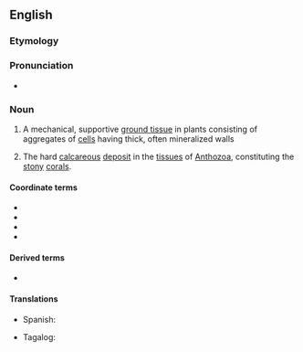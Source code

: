 ==English==

===Etymology===
{{etyl|grc|en}} {{m|grc|σκληρός||hard}} {{suffix|en||-enchyma}}

===Pronunciation===
* {{IPA|/ˌsklɪəɹəŋˈkaɪmə/|lang=en}}

===Noun===
{{en-noun|s|sclerenchymata}}

# {{lb|en|botany}} A mechanical, supportive [[ground tissue]] in plants consisting of aggregates of [[cell]]s having thick, often mineralized walls
# {{lb|en|zoology}} The hard [[calcareous]] [[deposit]] in the [[tissue]]s of [[Anthozoa]], constituting the [[stony]] [[coral]]s.<!--Webster 1913-->

====Coordinate terms====
* {{l|en|chlorenchyma}}
* {{l|en|collenchyma}}
* {{l|en|merenchyma}}
* {{l|en|parenchyma}}

====Derived terms====
* {{l|en|sclerenchymatous}}

====Translations====
{{trans-top|a mechanical, supportive ground tissue in plants consisting of aggregates of cells having thick, often mineralized walls}}
* Spanish: {{t|es|esclerénquima|m}}
{{trans-mid}}
* Tagalog: {{t|tl|tagasihayan}}
{{trans-bottom}}